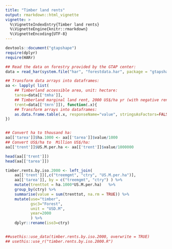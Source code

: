 ```yaml
---
title: "Timber land rents"
output: rmarkdown::html_vignette
vignette: >
  %\VignetteIndexEntry{Timber land rents}
  %\VignetteEngine{knitr::rmarkdown}
  %\VignetteEncoding{UTF-8}
---
```


```r
devtools::document("gtapshape")
require(dplyr)
require(HARr)
```



```r
## Read the data on forestry provided by the GTAP center:
data = read_har(system.file("har", "forestdata.har", package = "gtapshape"))

## Transform data arrays into dataframes:
aa <- lapply( list(
    ## Timberland accessible area, unit: hectare:
    tarea=data[['tmha']],
    ## Timberland marginal land rent, 2000 US$/ha yr (with negative rents)
    trent=data[['tmrn']]), function(.x){
    ## Transform arrays into dataframes:
    as.data.frame.table(.x, responseName="value", stringsAsFactors=FALSE)
})


## Convert ha to thousand ha:
aa[['tarea']]$ha.1000 <- aa[['tarea']]$value/1000
## Convert US$/ha to  Million US$/ha:
aa[['trent']]$US.M.per.ha <- aa[['trent']]$value/1000000

head(aa[['trent']])
head(aa[['tarea']])

timber.rents.by.iso.2000 <- left_join(
    aa[['trent']][,c("treemgmt", "ctry", "US.M.per.ha")],
    aa[['tarea']], by = c("treemgmt", "ctry") ) %>%
    mutate(trenttot = ha.1000*US.M.per.ha)   %>%
    group_by(ctry) %>%
    summarise(value = sum(trenttot, na.rm = TRUE)) %>%
    mutate(use="timber",
           gsc3="Forest",
           unit = "USD.M",
           year=2000
           ) %>%
    dplyr::rename(iso3=ctry)


##usethis::use_data(timber.rents.by.iso.2000, overwrite = TRUE)
## usethis::use_r("timber.rents.by.iso.2000.R")
```
